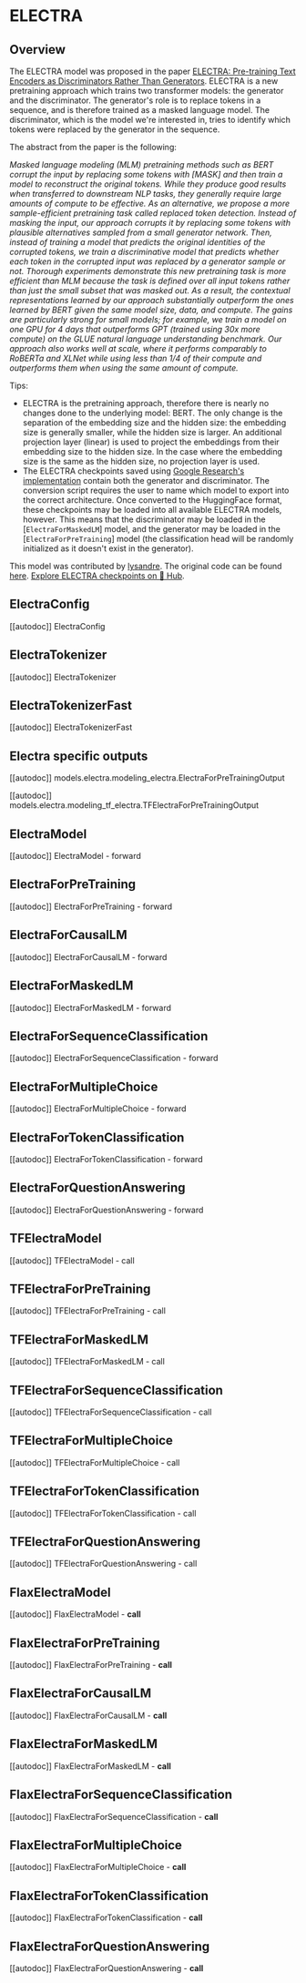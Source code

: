 <!--Copyright 2023 The HuggingFace Team. All rights reserved.

Licensed under the Apache License, Version 2.0 (the "License"); you may not use this file except in compliance with
the License. You may obtain a copy of the License at

http://www.apache.org/licenses/LICENSE-2.0

Unless required by applicable law or agreed to in writing, software distributed under the License is distributed on
an "AS IS" BASIS, WITHOUT WARRANTIES OR CONDITIONS OF ANY KIND, either express or implied. See the License for the
specific language governing permissions and limitations under the License.
-->

# ELECTRA

## Overview

The ELECTRA model was proposed in the paper [ELECTRA: Pre-training Text Encoders as Discriminators Rather Than
Generators](https://openreview.net/pdf?id=r1xMH1BtvB). ELECTRA is a new pretraining approach which trains two
transformer models: the generator and the discriminator. The generator's role is to replace tokens in a sequence, and
is therefore trained as a masked language model. The discriminator, which is the model we're interested in, tries to
identify which tokens were replaced by the generator in the sequence.

The abstract from the paper is the following:

*Masked language modeling (MLM) pretraining methods such as BERT corrupt the input by replacing some tokens with [MASK]
and then train a model to reconstruct the original tokens. While they produce good results when transferred to
downstream NLP tasks, they generally require large amounts of compute to be effective. As an alternative, we propose a
more sample-efficient pretraining task called replaced token detection. Instead of masking the input, our approach
corrupts it by replacing some tokens with plausible alternatives sampled from a small generator network. Then, instead
of training a model that predicts the original identities of the corrupted tokens, we train a discriminative model that
predicts whether each token in the corrupted input was replaced by a generator sample or not. Thorough experiments
demonstrate this new pretraining task is more efficient than MLM because the task is defined over all input tokens
rather than just the small subset that was masked out. As a result, the contextual representations learned by our
approach substantially outperform the ones learned by BERT given the same model size, data, and compute. The gains are
particularly strong for small models; for example, we train a model on one GPU for 4 days that outperforms GPT (trained
using 30x more compute) on the GLUE natural language understanding benchmark. Our approach also works well at scale,
where it performs comparably to RoBERTa and XLNet while using less than 1/4 of their compute and outperforms them when
using the same amount of compute.*

Tips:

- ELECTRA is the pretraining approach, therefore there is nearly no changes done to the underlying model: BERT. The
  only change is the separation of the embedding size and the hidden size: the embedding size is generally smaller,
  while the hidden size is larger. An additional projection layer (linear) is used to project the embeddings from their
  embedding size to the hidden size. In the case where the embedding size is the same as the hidden size, no projection
  layer is used.
- The ELECTRA checkpoints saved using [Google Research's implementation](https://github.com/google-research/electra)
  contain both the generator and discriminator. The conversion script requires the user to name which model to export
  into the correct architecture. Once converted to the HuggingFace format, these checkpoints may be loaded into all
  available ELECTRA models, however. This means that the discriminator may be loaded in the
  [`ElectraForMaskedLM`] model, and the generator may be loaded in the
  [`ElectraForPreTraining`] model (the classification head will be randomly initialized as it
  doesn't exist in the generator).

This model was contributed by [lysandre](https://huggingface.co/lysandre). The original code can be found [here](https://github.com/google-research/electra).
[Explore ELECTRA checkpoints on 🤗 Hub](https://huggingface.co/models?sort=downloads&search=ELECTRA).

## ElectraConfig

[[autodoc]] ElectraConfig

## ElectraTokenizer

[[autodoc]] ElectraTokenizer

## ElectraTokenizerFast

[[autodoc]] ElectraTokenizerFast

## Electra specific outputs

[[autodoc]] models.electra.modeling_electra.ElectraForPreTrainingOutput

[[autodoc]] models.electra.modeling_tf_electra.TFElectraForPreTrainingOutput

## ElectraModel

[[autodoc]] ElectraModel
    - forward

## ElectraForPreTraining

[[autodoc]] ElectraForPreTraining
    - forward

## ElectraForCausalLM

[[autodoc]] ElectraForCausalLM
    - forward

## ElectraForMaskedLM

[[autodoc]] ElectraForMaskedLM
    - forward

## ElectraForSequenceClassification

[[autodoc]] ElectraForSequenceClassification
    - forward

## ElectraForMultipleChoice

[[autodoc]] ElectraForMultipleChoice
    - forward

## ElectraForTokenClassification

[[autodoc]] ElectraForTokenClassification
    - forward

## ElectraForQuestionAnswering

[[autodoc]] ElectraForQuestionAnswering
    - forward

## TFElectraModel

[[autodoc]] TFElectraModel
    - call

## TFElectraForPreTraining

[[autodoc]] TFElectraForPreTraining
    - call

## TFElectraForMaskedLM

[[autodoc]] TFElectraForMaskedLM
    - call

## TFElectraForSequenceClassification

[[autodoc]] TFElectraForSequenceClassification
    - call

## TFElectraForMultipleChoice

[[autodoc]] TFElectraForMultipleChoice
    - call

## TFElectraForTokenClassification

[[autodoc]] TFElectraForTokenClassification
    - call

## TFElectraForQuestionAnswering

[[autodoc]] TFElectraForQuestionAnswering
    - call

## FlaxElectraModel

[[autodoc]] FlaxElectraModel
    - __call__

## FlaxElectraForPreTraining

[[autodoc]] FlaxElectraForPreTraining
    - __call__

## FlaxElectraForCausalLM

[[autodoc]] FlaxElectraForCausalLM
    - __call__

## FlaxElectraForMaskedLM

[[autodoc]] FlaxElectraForMaskedLM
    - __call__

## FlaxElectraForSequenceClassification

[[autodoc]] FlaxElectraForSequenceClassification
    - __call__

## FlaxElectraForMultipleChoice

[[autodoc]] FlaxElectraForMultipleChoice
    - __call__

## FlaxElectraForTokenClassification

[[autodoc]] FlaxElectraForTokenClassification
    - __call__

## FlaxElectraForQuestionAnswering

[[autodoc]] FlaxElectraForQuestionAnswering
    - __call__
